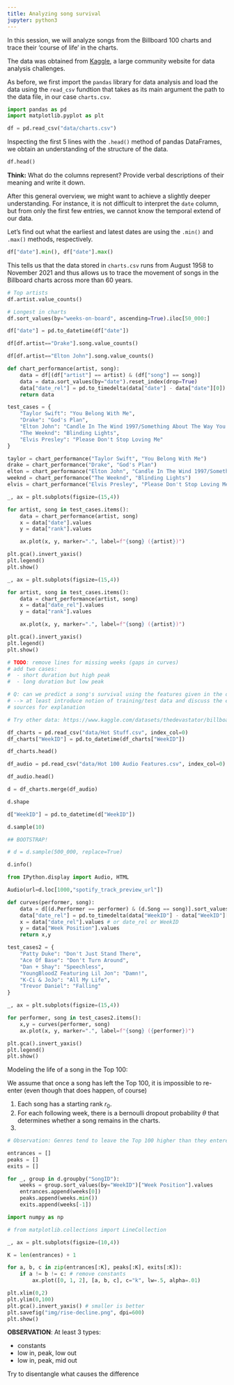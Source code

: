 ```yaml
---
title: Analyzing song survival
jupyter: python3
---
```



In this session, we will analyze songs from the Billboard 100 charts and trace their 'course of life' in the charts.

The data was obtained from [Kaggle](https://www.kaggle.com/datasets/dhruvildave/billboard-the-hot-100-songs), a large community website for data analysis challenges. 


As before, we first import the `pandas` library for data analysis and load the data using the `read_csv` fundtion that takes as its main argument the path to the data file, in our case `charts.csv`. 

```python
import pandas as pd
import matplotlib.pyplot as plt

df = pd.read_csv("data/charts.csv")
```

Inspecting the first 5 lines with the `.head()` method of pandas DataFrames, we obtain an understanding of the structure of the data. 

```python
df.head()
```

**Think:** What do the columns represent? Provide verbal descriptions of their meaning and write it down.

After this general overview, we might want to achieve a slightly deeper understanding. For instance, it is not difficult to interpret the `date` column, but from only the first few entries, we cannot know the temporal extend of our data. 

Let's find out what the earliest and latest dates are using the `.min()` and `.max()` methods, respectively.

```python
df["date"].min(), df["date"].max()
```

This tells us that the data stored in `charts.csv` runs from August 1958 to November 2021 and thus allows us to trace the movement of songs in the Billboard charts across more than 60 years.

```python
# Top artists
df.artist.value_counts()
```

```python
# Longest in charts
df.sort_values(by="weeks-on-board", ascending=True).iloc[50_000:]
```

```python
df["date"] = pd.to_datetime(df["date"])
```

```python
df[df.artist=="Drake"].song.value_counts()
```

```python
df[df.artist=="Elton John"].song.value_counts()
```

```python
def chart_performance(artist, song):
    data = df[(df["artist"] == artist) & (df["song"] == song)]
    data = data.sort_values(by="date").reset_index(drop=True)
    data["date_rel"] = pd.to_timedelta(data["date"] - data["date"][0]).dt.days
    return data
```

```python
test_cases = {
    "Taylor Swift": "You Belong With Me",
    "Drake": "God's Plan",
    "Elton John": "Candle In The Wind 1997/Something About The Way You Look Tonight",
    "The Weeknd": "Blinding Lights",
    "Elvis Presley": "Please Don't Stop Loving Me"
}
```

```python
taylor = chart_performance("Taylor Swift", "You Belong With Me")
drake = chart_performance("Drake", "God's Plan")
elton = chart_performance("Elton John", "Candle In The Wind 1997/Something About The Way You Look Tonight")
weeknd = chart_performance("The Weeknd", "Blinding Lights")
elvis = chart_performance("Elvis Presley", "Please Don't Stop Loving Me")
```

```python
_, ax = plt.subplots(figsize=(15,4))

for artist, song in test_cases.items():
    data = chart_performance(artist, song)
    x = data["date"].values
    y = data["rank"].values

    ax.plot(x, y, marker=".", label=f"{song} ({artist})")

plt.gca().invert_yaxis()
plt.legend()
plt.show()
```

```python
_, ax = plt.subplots(figsize=(15,4))

for artist, song in test_cases.items():
    data = chart_performance(artist, song)
    x = data["date_rel"].values
    y = data["rank"].values

    ax.plot(x, y, marker=".", label=f"{song} ({artist})")

plt.gca().invert_yaxis()
plt.legend()
plt.show()
```

```python
# TODO: remove lines for missing weeks (gaps in curves)
# add two cases:
#  - short duration but high peak
#  - long duration but low peak
```

```python
# Q: can we predict a song's survival using the features given in the data?
# --> at least introduce notion of training/test data and discuss the epistemological problem of using 'all' historical 
# sources for explanation
```




```python
# Try other data: https://www.kaggle.com/datasets/thedevastator/billboard-hot-100-audio-features
```

```python
df_charts = pd.read_csv("data/Hot Stuff.csv", index_col=0)
df_charts["WeekID"] = pd.to_datetime(df_charts["WeekID"])
```

```python
df_charts.head()
```

```python
df_audio = pd.read_csv("data/Hot 100 Audio Features.csv", index_col=0)
```

```python
df_audio.head()
```

```python
d = df_charts.merge(df_audio)
```

```python
d.shape
```

```python
d["WeekID"] = pd.to_datetime(d["WeekID"])
```

```python
d.sample(10)
```

```python
## BOOTSTRAP!

# d = d.sample(500_000, replace=True)
```

```python
d.info()
```

```python
from IPython.display import Audio, HTML
```

```python
Audio(url=d.loc[1000,"spotify_track_preview_url"])
```

```python
def curves(performer, song):
    data = d[(d.Performer == performer) & (d.Song == song)].sort_values(by="WeekID").reset_index(drop=True)
    data["date_rel"] = pd.to_timedelta(data["WeekID"] - data["WeekID"][0]).dt.days
    x = data["date_rel"].values # or date_rel or WeekID
    y = data["Week Position"].values
    return x,y
```

```python
test_cases2 = {
    "Patty Duke": "Don't Just Stand There",
    "Ace Of Base": "Don't Turn Around",
    "Dan + Shay": "Speechless",
    "YoungBloodZ Featuring Lil Jon": "Damn!",
    "K-Ci & JoJo": "All My Life",
    "Trevor Daniel": "Falling"
}
```

```python
_, ax = plt.subplots(figsize=(15,4))

for performer, song in test_cases2.items():
    x,y = curves(performer, song)
    ax.plot(x, y, marker=".", label=f"{song} ({performer})")

plt.gca().invert_yaxis()
plt.legend()
plt.show()
```

Modeling the life of a song in the Top 100:

We assume that once a song has left the Top 100, it is impossible to re-enter (even though that does happen, of course)

1. Each song has a starting rank $r_0$.
2. For each following week, there is a bernoulli dropout probability $\theta$ that determines whether a song remains in the charts.
3. 

```python
# Observation: Genres tend to leave the Top 100 higher than they entered them
```

```python
entrances = []
peaks = []
exits = []

for _, group in d.groupby("SongID"):
    weeks = group.sort_values(by="WeekID")["Week Position"].values
    entrances.append(weeks[0])
    peaks.append(weeks.min())
    exits.append(weeks[-1])
```

```python
import numpy as np
```

```python
# from matplotlib.collections import LineCollection
```

```python
_, ax = plt.subplots(figsize=(10,4))

K = len(entrances) + 1

for a, b, c in zip(entrances[:K], peaks[:K], exits[:K]):
    if a != b != c: # remove constants
        ax.plot([0, 1, 2], [a, b, c], c="k", lw=.5, alpha=.01)

plt.xlim(0,2)
plt.ylim(0,100)
plt.gca().invert_yaxis() # smaller is better
plt.savefig("img/rise-decline.png", dpi=600)
plt.show()
```

**OBSERVATION**: At least 3 types:

- constants
- low in, peak, low out
- low in, peak, mid out

Try to disentangle what causes the difference


